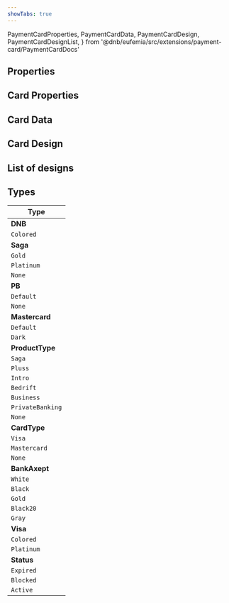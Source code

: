 ```yaml
---
showTabs: true
---
```


  PaymentCardProperties,
  PaymentCardData,
  PaymentCardDesign,
  PaymentCardDesignList,
} from '@dnb/eufemia/src/extensions/payment-card/PaymentCardDocs'

## Properties

## Card Properties

<PropertiesTable props={PaymentCardProperties} />

## Card Data

<PropertiesTable props={PaymentCardData} />

## Card Design

<PropertiesTable props={PaymentCardDesign} />

## List of designs

<PropertiesTable props={PaymentCardDesignList} />

## Types

| Type             |
| ---------------- |
| **DNB**          |
| `Colored`        |
| **Saga**         |
| `Gold`           |
| `Platinum`       |
| `None`           |
| **PB**           |
| `Default`        |
| `None`           |
| **Mastercard**   |
| `Default`        |
| `Dark`           |
| **ProductType**  |
| `Saga`           |
| `Pluss`          |
| `Intro`          |
| `Bedrift`        |
| `Business`       |
| `PrivateBanking` |
| `None`           |
| **CardType**     |
| `Visa`           |
| `Mastercard`     |
| `None`           |
| **BankAxept**    |
| `White`          |
| `Black`          |
| `Gold`           |
| `Black20`        |
| `Gray`           |
| **Visa**         |
| `Colored`        |
| `Platinum`       |
| **Status**       |
| `Expired`        |
| `Blocked`        |
| `Active`         |
